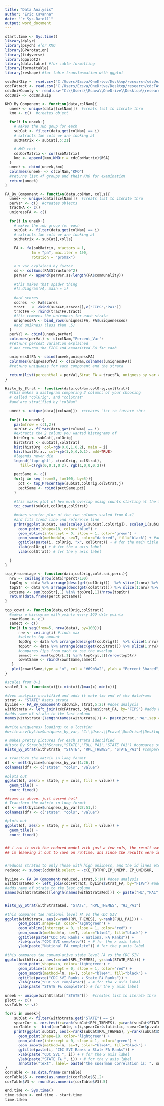 ```yaml
---
title: "Data Analysis"
author: "Eric Cavanna"
date: "`r Sys.Date()`"
output: word_document
---
```


```r
start.time <- Sys.time()
library(dplyr)
library(psych) #for KMO
library(GPArotation)
library(tidyverse)
library(ggplot2)
library(data.table) #for table formatting
library(formattable)
library(reshape) #for table transformation with ggplot
```

```r
cdcUnikZip <- read.csv("C:/Users/Ecava/OneDrive/Desktop/research/cdcUnik.csv", header = TRUE)
cdcFAtract <- read.csv("C:/Users/Ecava/OneDrive/Desktop/research/cdcFAtract.csv", header = TRUE)
cdcUnikCounty <- read.csv("C:\\Users\\Ecava\\OneDrive\\Desktop\\research\\cdcUnikCounty.csv", header = TRUE)
cdcUnik <- cdcUnikZip
```

```r
KMO_By_Component <- function(data,colNam){
  uneek <- unique(data[[colNam]])  #creats list to iterate thru
  kmo <- c()  #creates object

  for(i in uneek){
    # makes the sub goup for each
    subCat <- filter(data,get(colNam) == i)
    # extracts the cols we are looking at
    subMatrix <- subCat[,5:21]

    # KMO test
    cdcCorMatrix <- cor(subMatrix)
    kmo <- append(kmo,KMO(r = cdcCorMatrix)$MSA)
  }
  uneek <- cbind(uneek,kmo)
  colnames(uneek) <- c(colNam,"KMO")
  #returns list of groups and their KMO for examination
  return(uneek)
}

FA_By_Component <- function(data,colNam, colls){
  uneek <- unique(data[[colNam]])  #creats list to iterate thru
  perVar <- c()  #creates objects
  tractFA <- c() 
  uniqnessFA <- c()

  for(i in uneek){
    # makes the sub group for each
    subCat <- filter(data,get(colNam) == i)
    # extracts the cols we are looking at
    subMatrix <- subCat[,colls]
    
    FA <- fa(subMatrix, nfactors = 1,
            fm = "pa", max.iter = 100,
            rotation = "promax")

    # % var explained by factor
    ss <- colSums(FA$Structure^2)
    perVar <- append(perVar,ss/length(FA$communality))
    
    #this makes that spider thing
    #fa.diagram(FA, main = i)
    
    #add scores
    scores  <- FA$scores
    tract   <- cbind(subCat,scores)[,c("FIPS","PA1")]
    tractFA <- rbind(tractFA,tract)
    #this removes the uniquness for each strata
    uniqnessFA <- bind_rows(uniqnessFA, FA$uniquenesses)
    #add unikness (less than .5)
  }
  perVal <- cbind(uneek,perVar)
  colnames(perVal) <- c(colNam,"Percent_Var")
  #retruns percent variation explained
  # and returns the FIPS and associated FA for each
  
  uniqnessOfFA <- cbind(uneek,uniqnessFA)
  colnames(uniqnessOfFA) <- c(colNam,colnames(uniqnessFA))
  #retruns uniquness for each component and the strata
  
  return(list(percentVal = perVal,Strat_FA = tractFA, uniqness_by_var = uniqnessOfFA))
}

Histo_By_Strat <- function(data,colNam,colOrig,colStrat){
  #this makes a histogram comparing 2 columns of your choosing 
  # called "colOrig", and "colStrat"
  #and are stratified by "colNam"
  
  uneek <- unique(data[[colNam]])  #creates list to iterate thru

  for(i in uneek){
    par(mfrow = c(1,2))
    subCat <- filter(data,get(colNam) == i)
    #extracts the 2 colums you wanted histograms of
    histOrg <- subCat[,colOrig]
    histStrat <- subCat[,colStrat]
    hist(histOrg, col=rgb(0,0,1,0.2), main = i)
    hist(histStrat, col=rgb(1,0,0,0.2), add=TRUE)
    #legends never die
    legend('topright', c(colOrig, colStrat),
       fill=c(rgb(0,0,1,0.2), rgb(1,0,0,0.2)))
    
    pectSame <- c()
    for(j in seq(from=5, to=100, by=5)){
      pct <- top_Precentage(subCat,colOrig,colStrat,j)
      pectSame <- rbind(pectSame,pct)
    }
    
    #this makes plot of how much overlap using counts starting at the top
    top_cownt(subCat,colOrig,colStrat)
    
    #makes scatter plor of the two columes scaled from 0->1
    #and fits trend line and reference line
    print(ggplot(subCat, aes(scale0_1(subCat[,colOrig]), scale0_1(subCat[,colStrat]))) +
      geom_point(shape=18, color="blue") +
      geom_abline(intercept = 0, slope = 1, color="green") +
      geom_smooth(method=lm, se=T, color="darkred", fill="black") + #add linear trend line and Std error
      ggtitle(paste(i, colOrig, "x", colStrat)) + # for the main title
      xlab(colOrig) + # for the x axis label
      ylab(colStrat)) # for the y axis label 
      
  }
}

top_Precentage <- function(data,colOrig,colStrat,perct){
  nrw <- ceiling(nrow(data)*perct/100)
  topOrg <- data %>% arrange(desc(get(colOrig)))  %>% slice(1:nrw) %>% select(FIPS)
  topStr <- data %>% arrange(desc(get(colStrat))) %>% slice(1:nrw) %>% select(FIPS)
  pctsame <- sum(topStr[,1] %in% topOrg[,1])/nrow(topStr)
  return(data.frame(perct,pctsame))
}

top_cownt <- function(data,colOrig,colStrat){
  #makes a histogram with points every 100 data points
  cowntSame <- c()
  samect <- c()
  for(i in seq(from=5, nrow(data), by=100)){
      nrw <- ceiling(i) #finds max
      #selects top amount
      topOrg <- data %>% arrange(desc(get(colOrig)))  %>% slice(1:nrw) %>% select(FIPS)
      topStr <- data %>% arrange(desc(get(colStrat))) %>% slice(1:nrw) %>% select(FIPS)
      #compares Fips from each to see the overlap
      samect <- sum(topStr[,1] %in% topOrg[,1])/nrow(topStr)
      cowntSame <- rbind(cowntSame,samect)
   }   
   plot(cowntSame,type = "o", col = "#69b3a2", ylab = "Percent Shared", main = "Percent Shared")
}

#scales from 0-1
scale0_1 <- function(x){(x-min(x))/(max(x)-min(x))}
```


```r
#does analysis stratified and adds it onto the end of the dataframe
strat <- "STATE" #sets strata
byLine <- FA_By_Component(cdcUnik, strat,5:21) #does analysis
withStrata <- left_join(cdcFAtract, byLine$Strat_FA, by="FIPS") #adds FA to big dataframe
#adds name of strata to the last column
names(withStrata)[length(names(withStrata))] <- paste(strat,"PA1",sep = "_")

#write uniqueness loadings to a location
#write.csv(byLine$uniqness_by_var, "C:\\Users\\Ecava\\OneDrive\\Desktop\\research\\coolstuff.csv", row.names=FALSE)
```


```r
# makes pretty pictures for each strata identified
#Histo_By_Strat(withStrata,"STATE","FULL_PA1","STATE_PA1") #compares state to country FA
Histo_By_Strat(withStrata, "STATE", "RPL_THEMES", "STATE_PA1") #compares state FA to CDC country wide
```

```r
# Transform the matrix in long format
df <- melt(byLine$uniqness_by_var[1:26,])
colnames(df) <- c("state", "cols", "value")

#plots out 
ggplot(df, aes(x = state, y = cols, fill = value)) +
  geom_tile() +
  coord_fixed()

##same as above, just second half
# Transform the matrix in long format
df <- melt(byLine$uniqness_by_var[27:51,])
colnames(df) <- c("state", "cols", "value")

#plots out 
ggplot(df, aes(x = state, y = cols, fill = value)) +
  geom_tile() +
  coord_fixed()
  
```

```r
## i ran it with the reduced model with just a few cols, the result was basically the same
## im leaaving it out to save on runtime, and since the results were insignificant and unremarkable


#reduces stratus to only those with high unikness, and the id lines etc 
reduced <- subset(cdcUnik,select = -c(E_TOTPOP,EP_UNEMP, EP_UNINSUR,	EP_AGE65,	EP_AGE17,	EP_DISABL,EP_SNGPNT, EP_MUNIT,	EP_MOBILE,EP_CROWD,	EP_GROUPQ))

byLine <- FA_By_Component(reduced, strat,5:10) #does analysis
withStrataRed <- left_join(cdcFAtract, byLine$Strat_FA, by="FIPS") #adds FA to big dataframe
#adds name of strata to the last column
names(withStrataRed)[length(names(withStrataRed))] <- paste("HI","PA1",sep = "_")


Histo_By_Strat(withStrataRed, "STATE", "RPL_THEMES", "HI_PA1")
```

```r
#this compares the national level FA vs the CDC SIV
ggplot(withStrata, aes(x=rank(RPL_THEMES), y=rank(FULL_PA1))) +
      geom_point(shape=18, color="lightgreen") +
      geom_abline(intercept = 0, slope = 1, color="red") +
      geom_smooth(method=lm, se=T, color="blue4", fill="black") +
      ggtitle(paste("CDC SVI Ranks x national FA Ranks")) +
      xlab(paste("CDC SVI complete")) + # for the x axis label
      ylab(paste("National FA complete")) # for the y axis label

#this compares the cumumulative state level FA vs the CDC SIV
ggplot(withStrata, aes(x=rank(RPL_THEMES), y=rank(STATE_PA1))) +
      geom_point(shape=18, color="lightgreen") +
      geom_abline(intercept = 0, slope = 1, color="red") +
      geom_smooth(method=lm, se=T, color="blue4", fill="black") +
      ggtitle(paste("CDC SVI Ranks x State FA Ranks")) +
      xlab(paste("CDC SVI complete")) + # for the x axis label
      ylab(paste("STATE FA complete")) # for the y axis label
```

```r
uneek <- unique(withStrata[["STATE"]])  #creates list to iterate thru
plott <- c()
corTable <- c()

for(i in uneek){
    subCat <- filter(withStrata,get("STATE") == i)
    spearCor <- cor.test(x=rank(subCat$RPL_THEMES), y=rank(subCat$STATE_PA1), method = 'spearman')
    corTable <- rbind(corTable, c(i,spearCor$statistic, spearCor$p.value))
    print(ggplot(subCat, aes(x=rank(subCat$RPL_THEMES), y=rank(subCat$STATE_PA1))) +
      geom_point(shape=18, color="lightgreen") +
      geom_abline(intercept = 0, slope = 1, color="green") +
      geom_smooth(method=lm, se=T, color="blue4", fill="black") +
      ggtitle(paste(i, "CDC SVI Ranks x State FA Ranks")) +
      xlab(paste("CDC SVI ", i)) + # for the x axis label
      ylab(paste("STATE FA ", i)) + # for the y axis label
      annotate("text", label= paste("the spearman correlation is: ", spearCor$statistic)))
}
corTable <- as.data.frame(corTable)
corTable$S <- round(as.numeric(corTable$S),2)
corTable$V3 <- round(as.numeric(corTable$V3),5)
```

```r
end.time <- Sys.time()
time.taken <- end.time - start.time
time.taken
```